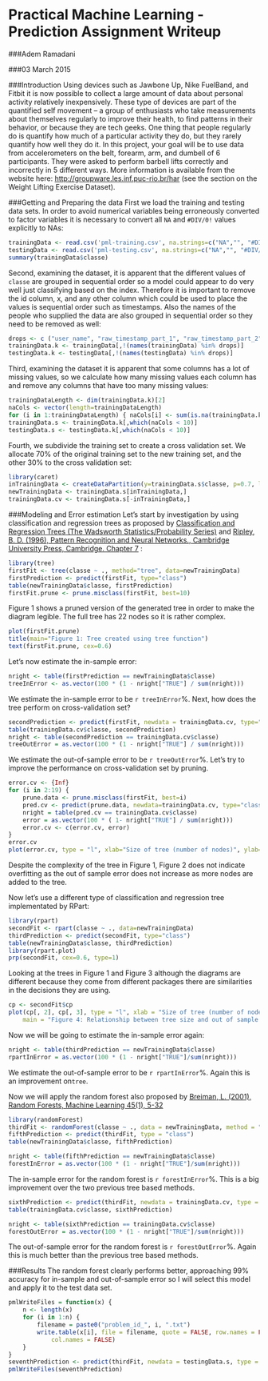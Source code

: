Practical Machine Learning - Prediction Assignment Writeup
==========================================================

###Adem Ramadani

###03 March 2015

###Introduction
Using devices such as Jawbone Up, Nike FuelBand, and Fitbit it is now possible to collect a large amount of data about personal activity relatively inexpensively. These type of devices are part of the quantified self movement – a group of enthusiasts who take measurements about themselves regularly to improve their health, to find patterns in their behavior, or because they are tech geeks. One thing that people regularly do is quantify how much of a particular activity they do, but they rarely quantify how well they do it. In this project, your goal will be to use data from accelerometers on the belt, forearm, arm, and dumbell of 6 participants. They were asked to perform barbell lifts correctly and incorrectly in 5 different ways. More information is available from the website here: [http://groupware.les.inf.puc-rio.br/har](http://groupware.les.inf.puc-rio.br/har) (see the section on the Weight Lifting Exercise Dataset).

###Getting and Preparing the data
First we load the training and testing data sets. In order to avoid numerical variables being erroneously converted to factor variables it is necessary to convert all `NA` and `#DIV/0!` values explicitly to NAs:
```r
trainingData <- read.csv('pml-training.csv', na.strings=c("NA","", "#DIV/0!"))
testingData <- read.csv('pml-testing.csv', na.strings=c("NA","", "#DIV/0!"))
summary(trainingData$classe)
```

Second, examining the dataset, it is apparent that the different values of `classe` are grouped in sequential order so a model could appear to do very well just classifying based on the index. Therefore it is important to remove the id column, x, and any other column which could be used to place the values is sequential order such as timestamps. Also the names of the people who supplied the data are also grouped in sequential order so they need to be removed as well:
```r
drops <- c ("user_name", "raw_timestamp_part_1", "raw_timestamp_part_2", "cvtd_timestamp", "X", "new_window")
trainingData.k <- trainingData[,!(names(trainingData) %in% drops)]
testingData.k <- testingData[,!(names(testingData) %in% drops)]
```

Third, examining the dataset it is apparent that some columns has a lot of missing values, so we calculate how many missing values each column has and remove any columns that have too many missing values:
```r
trainingDataLength <- dim(trainingData.k)[2]
naCols <- vector(length=trainingDataLength)
for (i in 1:trainingDataLength) { naCols[i] <- sum(is.na(trainingData.k[,i]))}
trainingData.s <- trainingData.k[,which(naCols < 10)]
testingData.s <- testingData.k[,which(naCols < 10)]
```

Fourth, we subdivide the training set to create a cross validation set. We allocate 70% of the original training set to the new training set, and the other 30% to the cross validation set:
```r
library(caret)
inTrainingData <- createDataPartition(y=trainingData.s$classe, p=0.7, list=FALSE)
newTrainingData <- trainingData.s[inTrainingData,]
trainingData.cv <- trainingData.s[-inTrainingData,]
```

###Modeling and Error estimation
Let's start by investigation by using classification and regression trees as proposed by [Classification and Regression Trees (The Wadsworth Statistics/Probability Series)](http://www.amazon.com/Classification-Regression-Wadsworth-Statistics-Probability/dp/0534980546) and [Ripley, B. D. (1996), Pattern Recognition and Neural Networks., Cambridge University Press, Cambridge. Chapter 7](http://www.amazon.com/Pattern-Recognition-Neural-Networks-Ripley/dp/0521717701/ref=sr_1_1?ie=UTF8&qid=1423393533&sr=8-1&keywords=Pattern+Recognition+and+Neural+Networks) :

```r
library(tree)
firstFit <- tree(classe ~ ., method="tree", data=newTrainingData)
firstPrediction <- predict(firstFit, type="class")
table(newTrainingData$classe, firstPrediction)
firstFit.prune <- prune.misclass(firstFit, best=10)
```

Figure 1 shows a pruned version of the generated tree in order to make the diagram legible. The full tree has 22 nodes so it is rather complex.
```r
plot(firstFit.prune)
title(main="Figure 1: Tree created using tree function")
text(firstFit.prune, cex=0.6)
```

Let's now estimate the in-sample error:
```r
nright <- table(firstPrediction == newTrainingData$classe)
treeInError <- as.vector(100 * (1 - nright["TRUE"] / sum(nright)))
```

We estimate the in-sample error to be `r treeInError`%. Next, how does the tree perform on cross-validation set?
```r
secondPrediction <- predict(firstFit, newdata = trainingData.cv, type="class")
table(trainingData.cv$classe, secondPrediction)
nright <- table(secondPrediction == trainingData.cv$classe)
treeOutError = as.vector(100 * (1 - nright["TRUE"] / sum(nright)))
```

We estimate the out-of-sample error to be `r treeOutError`%. Let's try to improve the performance on cross-validation set by pruning.
```r
error.cv <- {Inf}
for (i in 2:19) {
    prune.data <- prune.misclass(firstFit, best=i)
    pred.cv <- predict(prune.data, newdata=trainingData.cv, type="class")
    nright = table(pred.cv == trainingData.cv$classe)
    error = as.vector(100 * ( 1- nright["TRUE"] / sum(nright)))
    error.cv <- c(error.cv, error) 
}
error.cv
plot(error.cv, type = "l", xlab="Size of tree (number of nodes)", ylab="Out of sample error(%)", main = "Figure 2: Relationship between tree size and out of sample error")
```

Despite the complexity of the tree in Figure 1, Figure 2 does not indicate overfitting as the out of sample error does not increase as more nodes are added to the tree.

Now let's use a different type of classification and regression tree implementated by RPart:
```r
library(rpart)
secondFit <- rpart(classe ~ ., data=newTrainingData)
thirdPrediction <- predict(secondFit, type="class")
table(newTrainingData$classe, thirdPrediction)
library(rpart.plot)
prp(secondFit, cex=0.6, type=1)
```

Looking at the trees in Figure 1 and Figure 3 although the diagrams are different because they come from different packages there are similarities in the decisions they are using.
```r
cp <- secondFit$cp
plot(cp[, 2], cp[, 3], type = "l", xlab = "Size of tree (number of nodes", ylab = "Out of sample error (%)", 
    main = "Figure 4: Relationship between tree size and out of sample error")
```

Now we will be going to estimate the in-sample error again:
```r
nright <- table(thirdPrediction == newTrainingData$classe)
rpartInError = as.vector(100 * (1 - nright["TRUE"]/sum(nright)))
```
We estimate the out-of-sample error to be `r rpartInError`%. Again this is an improvement on`tree`.

Now we will apply the random forest also proposed by [Breiman, L. (2001), Random Forests, Machine Learning 45(1), 5-32](http://oz.berkeley.edu/~breiman/randomforest2001.pdf)
```r
library(randomForest)
thirdFit <- randomForest(classe ~ ., data = newTrainingData, method = "class")
fifthPrediction <- predict(thirdFit, type = "class")
table(newTrainingData$classe, fifthPrediction)
```

```r
nright <- table(fifthPrediction == newTrainingData$classe)
forestInError = as.vector(100 * (1 - nright["TRUE"]/sum(nright)))
```

The in-sample error for the random forest is `r forestInError`%. This is a big improvement over the two previous tree based methods.
```r
sixthPrediction <- predict(thirdFit, newdata = trainingData.cv, type = "class")
table(trainingData.cv$classe, sixthPrediction)
```

```r
nright <- table(sixthPrediction == trainingData.cv$classe)
forestOutError = as.vector(100 * (1 - nright["TRUE"]/sum(nright)))
```

The out-of-sample error for the random forest is `r forestOutError`%. Again this is much better than the previous tree based methods.

###Results
The random forest clearly performs better, approaching 99% accuracy for in-sample and out-of-sample error so I will select this model and apply it to the test data set.
```r
pmlWriteFiles = function(x) {
    n <- length(x)
    for (i in 1:n) {
        filename = paste0("problem_id_", i, ".txt")
        write.table(x[i], file = filename, quote = FALSE, row.names = FALSE, 
            col.names = FALSE)
    }
}
seventhPrediction <- predict(thirdFit, newdata = testingData.s, type = "class")
pmlWriteFiles(seventhPrediction)
```
